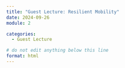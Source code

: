 ```yaml
---
title: "Guest Lecture: Resilient Mobility"
date: 2024-09-26
module: 2

categories: 
  - Guest Lecture

# do not edit anything below this line
format: html
---
```

